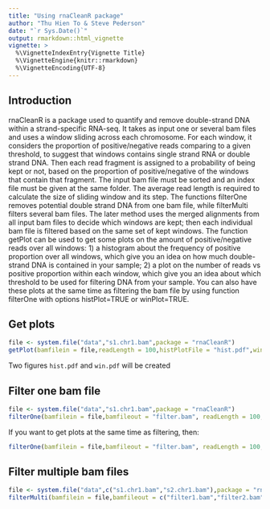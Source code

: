 ```yaml
---
title: "Using rnaCleanR package"
author: "Thu Hien To & Steve Pederson"
date: "`r Sys.Date()`"
output: rmarkdown::html_vignette
vignette: >
  %\VignetteIndexEntry{Vignette Title}
  %\VignetteEngine{knitr::rmarkdown}
  %\VignetteEncoding{UTF-8}
---
```


## Introduction

rnaCleanR is a package used to quantify and remove double-strand DNA within a strand-specific RNA-seq. It takes as input one or several bam files and uses a window sliding across each chromosome. For each window, it considers the proportion of positive/negative reads comparing to a given threshold, to suggest that  windows contains single strand RNA or double strand DNA. Then each read fragment is assigned to a probability of being kept or not, based on the proportion of positive/negative of the windows that contain that fragment.
The input bam file must be sorted and an index file must be given at the same folder. The average read length is required to calculate the size of sliding window and its step. The functions filterOne removes potential double strand DNA from one bam file, while filterMulti filters several bam files. The later method uses the merged alignments from all input bam files to decide which windows are kept; then each individual bam file is filtered based on the same set of kept windows.
The function getPlot can be used to get some plots on the amount of positive/negative reads over all windows: 1) a histogram about the frequency of positive proportion over all windows, which give you an idea on how much double-strand DNA is contained in your sample; 2) a plot on the number of reads vs positive proportion within each window, which give you an idea about which threshold to be used for filtering DNA from your sample. You can also have these plots at the same time as filtering the bam file by using function filterOne with options histPlot=TRUE or winPlot=TRUE.


## Get plots

```r
file <- system.file("data","s1.chr1.bam",package = "rnaCleanR")
getPlot(bamfilein = file,readLength = 100,histPlotFile = "hist.pdf",winPlotFile = "win.pdf")
```

Two figures `hist.pdf` and `win.pdf` will be created

## Filter one bam file

```r
file <- system.file("data","s1.chr1.bam",package = "rnaCleanR")
filterOne(bamfilein = file,bamfileout = "filter.bam", readLength = 100, threshold = 0.7)
```

If you want to get plots at the same time as filtering, then:

```r
filterOne(bamfilein = file,bamfileout = "filter.bam", readLength = 100, threshold = 0.7,histPlot = TRUE,histPlotFile = "hist.pdf",winPlot = TRUE,winPlotFile = "win.pdf")
```

## Filter multiple bam files

```r
file <- system.file("data",c("s1.chr1.bam","s2.chr1.bam"),package = "rnaCleanR")
filterMulti(bamfilein = file,bamfileout = c("filter1.bam","filter2.bam"), readLength = 100, threshold = 0.7)

```


